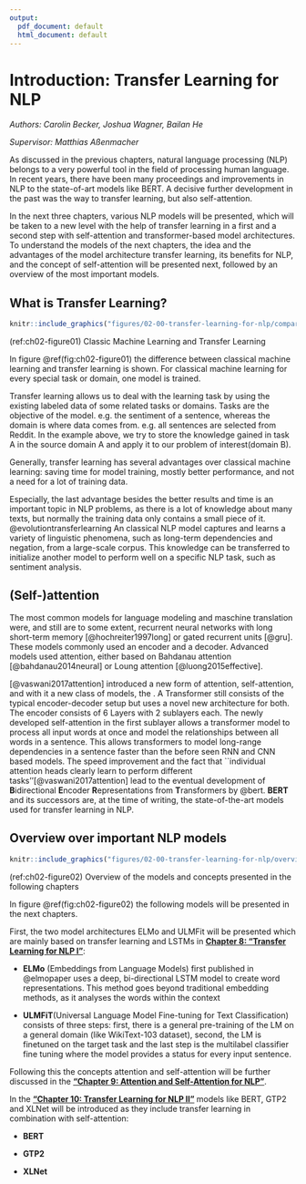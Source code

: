 ```yaml
---
output:
  pdf_document: default
  html_document: default
---
```

# Introduction: Transfer Learning for NLP

*Authors: Carolin Becker, Joshua Wagner, Bailan He*

*Supervisor: Matthias Aßenmacher*


As discussed in the previous chapters, natural language processing (NLP) belongs to a very powerful tool in the field of processing human language. In recent years, there have been many proceedings and improvements in NLP to the state-of-art models like BERT. A decisive further development in the past was the way to transfer learning, but also self-attention. 

In the next three chapters, various NLP models will be presented, which will be taken to a new level with the help of transfer learning in a first and a second step with self-attention and transformer-based model architectures. To understand the models of the next chapters, the idea and the advantages of the model architecture transfer learning, its benefits for NLP, and the concept of self-attention will be presented next, followed by an overview of the most important models. 

## What is Transfer Learning?

```r
knitr::include_graphics("figures/02-00-transfer-learning-for-nlp/compare-classical-transferlearning-ml.PNG")
```
(ref:ch02-figure01) Classic Machine Learning and Transfer Learning

In figure \@ref(fig:ch02-figure01) the difference between classical machine learning and transfer learning is shown. For classical machine learning for every special task or domain, one model is trained. 

Transfer learning allows us to deal with the learning task by using the existing labeled data of some related tasks or domains. Tasks are the objective of the model. e.g. the sentiment of a sentence, whereas the domain is where data comes from. e.g. all sentences are selected from Reddit. In the example above, we try to store the knowledge gained in task A in the source domain A and apply it to our problem of interest(domain B).

Generally, transfer learning has several advantages over classical machine learning: saving time for model training, mostly better performance, and not a need for a lot of training data. 

Especially, the last advantage besides the better results and time is an important topic in NLP problems, as there is a lot of knowledge about many texts, but normally the training data only contains a small piece of it. @evolutiontransferlearning An classical NLP model captures and learns a variety of linguistic phenomena, such as long-term dependencies and negation, from a large-scale corpus. This knowledge can be transferred to initialize another model to perform well on a specific NLP task, such as sentiment analysis.

## (Self-)attention
The most common models for language modeling and maschine translation were, and still are to some extent, recurrent neural networks with long short-term memory [@hochreiter1997long] or gated recurrent units [@gru]. These models commonly used an encoder and a decoder. Advanced models used attention, either based on Bahdanau attention [@bahdanau2014neural] or Loung attention [@luong2015effective].

[@vaswani2017attention] introduced a new form of attention, self-attention, and with it a new class of models, the \textit{transformers}. A Transformer still consists of the typical encoder-decoder setup but uses a novel new architecture for both. The encoder consists of 6 Layers with 2 sublayers each. The newly developed self-attention in the first sublayer allows a transformer model to process all input words at once and model the relationships between all words in a sentence. This allows transformers to model long-range dependencies in a sentence faster than the before seen RNN and CNN based models. The speed improvement and the fact that ``individual attention heads clearly learn to perform different tasks''[@vaswani2017attention] lead to the eventual development of **B**idirectional **E**ncoder **R**epresentations from **T**ransformers by @bert. **BERT** and its successors are, at the time of writing, the state-of-the-art models used for transfer learning in NLP. 

## Overview over important NLP models

```r
knitr::include_graphics("figures/02-00-transfer-learning-for-nlp/overview-tranferlearning.PNG")
```
(ref:ch02-figure02) Overview of the models and concepts presented in the following chapters

In figure \@ref(fig:ch02-figure02) the following models will be presented in the next chapters. 

First, the two model architectures ELMo and ULMFit will be presented which are mainly based on transfer learning and LSTMs in [**Chapter 8: "Transfer Learning for NLP I"**](#Transfer-Learning-for-NLP-I): 

* **ELMo** (Embeddings from Language Models) first published in @elmopaper uses a deep, bi-directional LSTM model to create word representations. This method goes beyond traditional embedding methods, as it analyses the words within the context

* **ULMFiT**(Universal Language Model Fine-tuning for Text Classification) consists of three steps: first, there is a general pre-training of the LM on a general domain (like WikiText-103 dataset), second, the LM is finetuned on the target task and the last step is the multilabel classifier fine tuning where the model provides a status for every input sentence.

Following this the concepts attention and self-attention will be further discussed in the [**"Chapter 9: Attention and Self-Attention for NLP "**](#Attention-and-self-Attention-for-nlp).

In the [**"Chapter 10: Transfer Learning for NLP II"**](#Transfer-Learning-for-NLP-II) models like BERT, GTP2 and XLNet will be introduced as they include transfer learning in combination with self-attention: 

* **BERT**

* **GTP2**

* **XLNet**